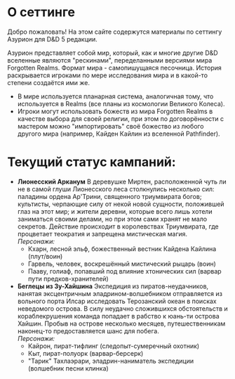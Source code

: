 # О сеттинге

Добро пожаловать! На этом сайте содержутся материалы по сеттингу Азурион для D&D 5 редакции.

Азурион представляет собой мир, который, как и многие другие D&D вселенные являются "рескинами", переделанными версиями мира
Forgotten Realms. Формат мира - самопишущаяся песочница. История раскрывается игроками по мере исследования мира и в какой-то
степени создаётся ими же.

- В мире используется планарная система, аналогичная тому, что используется в Realms (все планы из космологии Великого Колеса).
- Игроки могут использовать божеств из мира Forgotten Realms в качестве выбора для своей религии, при этом по договорённости с
  мастером можно "импортировать" своё божество из любого другого мира (например, Кайден Кайлин из вселенной Pathfinder).

# Текущий статус кампаний:
- **Лионесский Арканум**
  В деревушке Миртен, расположенной чуть ли не в самой глуши Лионесского леса столкнулись несколько сил: паладины ордена Ар'Трини,
  священного триумвирата богов; культисты, черпающие силу от некой новой сущности, положившей глаз на этот мир; и жители деревни,
  которые всего лишь хотели заниматься своими делами, но при этом сами хранят не мало секретов. Действие происходит в королевствах
  Триумвирата, где процветает теократия и запрещена мистическая магия.  
  _Персонажи:_
  - Кхарн, лесной эльф, божественный вестник Кайдена Кайлина (плут/воин)
  - Гарвель, человек, воскрешённый мистический рыцарь (воин)
  - Пааву, голиаф, попавший под влияние хтонических сил (варвар пути предков-хранителей)
- **Беглецы из Зу-Хайшина**
  Экспедиция из пиратов-неудачников, нанятая эксцентричным эладрином-волшебником отправляется из вольного порта Илсар исследовать
  Терозанский океан в поисках неведомого острова. В силу неудачно сложившихся обстоятельств и кораблекрушения команда попадает в рабство к
  юань-ти острова Хайшин. Пробыв на острове несколько месяцев, путешественникам наконец-то предоставляется шанс для побега.  
  _Персонажи:_
  - Кайрон, пират-тифлинг (следопыт-сумеречный охотник)
  - Кыт, пират-полуорк (варвар-берсерк)
  - "Тарик" Тахлаэрари, эладрин-наниматель экспедиции (волшебник песни клинка)
